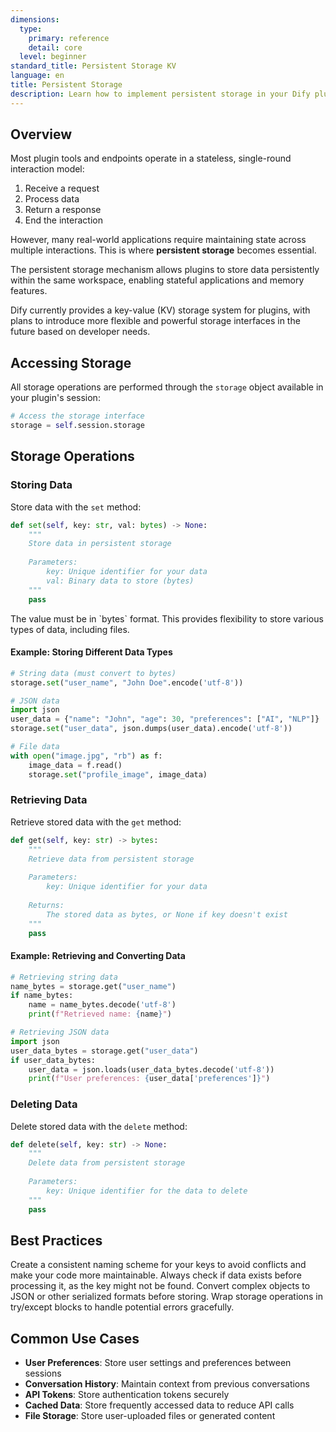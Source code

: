 ```yaml
---
dimensions:
  type:
    primary: reference
    detail: core
  level: beginner
standard_title: Persistent Storage KV
language: en
title: Persistent Storage
description: Learn how to implement persistent storage in your Dify plugins using the built-in key-value database to maintain state across interactions.
---
```


## Overview

Most plugin tools and endpoints operate in a stateless, single-round interaction model:
1. Receive a request
2. Process data
3. Return a response
4. End the interaction

However, many real-world applications require maintaining state across multiple interactions. This is where **persistent storage** becomes essential.

<Info>
The persistent storage mechanism allows plugins to store data persistently within the same workspace, enabling stateful applications and memory features.
</Info>

Dify currently provides a key-value (KV) storage system for plugins, with plans to introduce more flexible and powerful storage interfaces in the future based on developer needs.

## Accessing Storage

All storage operations are performed through the `storage` object available in your plugin's session:

```python
# Access the storage interface
storage = self.session.storage
```

## Storage Operations

### Storing Data

Store data with the `set` method:

```python
def set(self, key: str, val: bytes) -> None:
    """
    Store data in persistent storage
    
    Parameters:
        key: Unique identifier for your data
        val: Binary data to store (bytes)
    """
    pass
```

<Warning>
The value must be in `bytes` format. This provides flexibility to store various types of data, including files.
</Warning>

#### Example: Storing Different Data Types

```python
# String data (must convert to bytes)
storage.set("user_name", "John Doe".encode('utf-8'))

# JSON data
import json
user_data = {"name": "John", "age": 30, "preferences": ["AI", "NLP"]}
storage.set("user_data", json.dumps(user_data).encode('utf-8'))

# File data
with open("image.jpg", "rb") as f:
    image_data = f.read()
    storage.set("profile_image", image_data)
```

### Retrieving Data

Retrieve stored data with the `get` method:

```python
def get(self, key: str) -> bytes:
    """
    Retrieve data from persistent storage
    
    Parameters:
        key: Unique identifier for your data
        
    Returns:
        The stored data as bytes, or None if key doesn't exist
    """
    pass
```

#### Example: Retrieving and Converting Data

```python
# Retrieving string data
name_bytes = storage.get("user_name")
if name_bytes:
    name = name_bytes.decode('utf-8')
    print(f"Retrieved name: {name}")

# Retrieving JSON data
import json
user_data_bytes = storage.get("user_data")
if user_data_bytes:
    user_data = json.loads(user_data_bytes.decode('utf-8'))
    print(f"User preferences: {user_data['preferences']}")
```

### Deleting Data

Delete stored data with the `delete` method:

```python
def delete(self, key: str) -> None:
    """
    Delete data from persistent storage
    
    Parameters:
        key: Unique identifier for the data to delete
    """
    pass
```

## Best Practices

<CardGroup cols={2}>
  <Card title="Use Descriptive Keys" icon="key">
    Create a consistent naming scheme for your keys to avoid conflicts and make your code more maintainable.
  </Card>
  <Card title="Handle Missing Keys" icon="triangle-exclamation">
    Always check if data exists before processing it, as the key might not be found.
  </Card>
  <Card title="Serialize Complex Data" icon="code">
    Convert complex objects to JSON or other serialized formats before storing.
  </Card>
  <Card title="Implement Error Handling" icon="shield">
    Wrap storage operations in try/except blocks to handle potential errors gracefully.
  </Card>
</CardGroup>

## Common Use Cases

- **User Preferences**: Store user settings and preferences between sessions
- **Conversation History**: Maintain context from previous conversations
- **API Tokens**: Store authentication tokens securely
- **Cached Data**: Store frequently accessed data to reduce API calls
- **File Storage**: Store user-uploaded files or generated content
